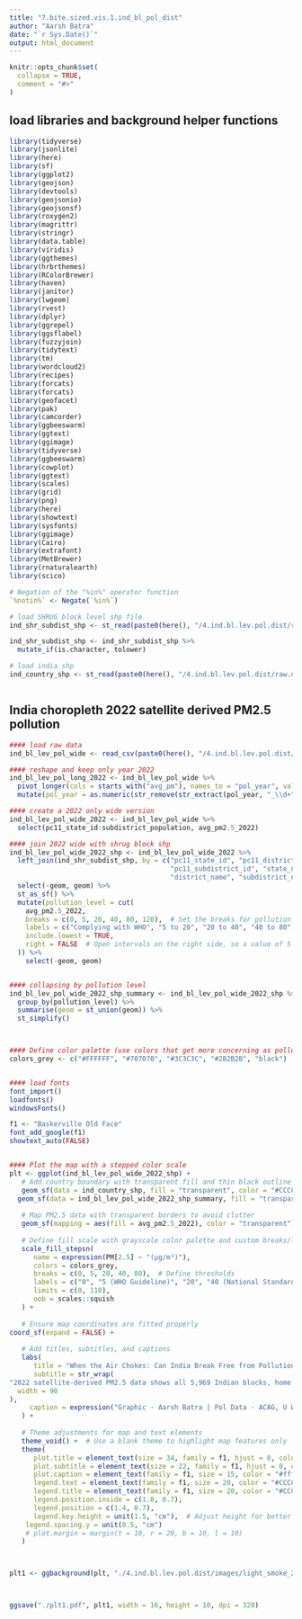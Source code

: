```yaml
---
title: "7.bite.sized.vis.1.ind_bl_pol_dist"
author: "Aarsh Batra"
date: "`r Sys.Date()`"
output: html_document
---
```


```r
knitr::opts_chunk$set(
  collapse = TRUE,
  comment = "#>"
)
```


## load libraries and background helper functions
```r
library(tidyverse)
library(jsonlite)
library(here)
library(sf)
library(ggplot2)
library(geojson)
library(devtools)
library(geojsonio)
library(geojsonsf)
library(roxygen2)
library(magrittr)
library(stringr)
library(data.table)
library(viridis)
library(ggthemes)
library(hrbrthemes)
library(RColorBrewer)
library(haven)
library(janitor)
library(lwgeom)
library(rvest)
library(dplyr)
library(ggrepel)
library(ggsflabel)
library(fuzzyjoin)
library(tidytext)
library(tm)
library(wordcloud2)
library(recipes)
library(forcats)
library(forcats)
library(geofacet)
library(pak)
library(camcorder)
library(ggbeeswarm)
library(ggtext)
library(ggimage)
library(tidyverse)
library(ggbeeswarm)
library(cowplot)
library(ggtext)
library(scales)
library(grid)
library(png)
library(here)
library(showtext)
library(sysfonts)
library(ggimage)
library(Cairo)
library(extrafont)
library(MetBrewer)
library(rnaturalearth)
library(scico)

# Negation of the "%in%" operator function
`%notin%` <- Negate(`%in%`)

# load SHRUG block level shp file
ind_shr_subdist_shp <- st_read(paste0(here(), "/4.ind.bl.lev.pol.dist/raw.data/shrug_master_subdistrict_shp.gpkg")) 

ind_shr_subdist_shp <- ind_shr_subdist_shp %>%
  mutate_if(is.character, tolower)

# load india shp
ind_country_shp <- st_read(paste0(here(), "/4.ind.bl.lev.pol.dist/raw.data/india_country_shrug.gpkg"))



```


## India choropleth 2022 satellite derived PM2.5 pollution

```r

#### load raw data
ind_bl_lev_pol_wide <- read_csv(paste0(here(), "/4.ind.bl.lev.pol.dist/raw.data/ind_block_level_pop_weighted_pol_1998_2022.csv"))

#### reshape and keep only year 2022
ind_bl_lev_pol_long_2022 <- ind_bl_lev_pol_wide %>%
  pivot_longer(cols = starts_with("avg_pm"), names_to = "pol_year", values_to = "ann_avg_pm2.5") %>%
  mutate(pol_year = as.numeric(str_remove(str_extract(pol_year, "_\\d+"), "_")))

#### create a 2022 only wide version
ind_bl_lev_pol_wide_2022 <- ind_bl_lev_pol_wide %>%
  select(pc11_state_id:subdistrict_population, avg_pm2.5_2022)

#### join 2022 wide with shrug block shp
ind_bl_lev_pol_wide_2022_shp <- ind_bl_lev_pol_wide_2022 %>%
  left_join(ind_shr_subdist_shp, by = c("pc11_state_id", "pc11_district_id", 
                                        "pc11_subdistrict_id", "state_name", 
                                        "district_name", "subdistrict_name")) %>%
  select(-geom, geom) %>%
  st_as_sf() %>%
  mutate(pollution_level = cut(
    avg_pm2.5_2022,
    breaks = c(0, 5, 20, 40, 80, 120),  # Set the breaks for pollution levels
    labels = c("Complying with WHO", "5 to 20", "20 to 40", "40 to 80", "80+"),  # Adjust labels to match the number of intervals
    include.lowest = TRUE, 
    right = FALSE  # Open intervals on the right side, so a value of 5 falls in the second category
  )) %>%
    select(-geom, geom) 


#### collapsing by pollution level
ind_bl_lev_pol_wide_2022_shp_summary <- ind_bl_lev_pol_wide_2022_shp %>%
  group_by(pollution_level) %>%
  summarise(geom = st_union(geom)) %>%
  st_simplify()



#### Define color palette (use colors that get more concerning as pollution increases)
colors_grey <- c("#FFFFFF", "#707070", "#3C3C3C", "#2B2B2B", "black")


#### load fonts
font_import()
loadfonts()
windowsFonts()

f1 <- "Baskerville Old Face"
font_add_google(f1)
showtext_auto(FALSE)


#### Plot the map with a stepped color scale
plt <- ggplot(ind_bl_lev_pol_wide_2022_shp) +
   # Add country boundary with transparent fill and thin black outline
   geom_sf(data = ind_country_shp, fill = "transparent", color = "#CCCCCC", linewidth = 0.2) +
  geom_sf(data = ind_bl_lev_pol_wide_2022_shp_summary, fill = "transparent", color = "#CCCCCC", linewidth = 0.2) +
   
   # Map PM2.5 data with transparent borders to avoid clutter
   geom_sf(mapping = aes(fill = avg_pm2.5_2022), color = "transparent") + 
   
   # Define fill scale with grayscale color palette and custom breaks/labels
   scale_fill_stepsn(
      name = expression(PM[2.5] ~ "(µg/m³)"),
      colors = colors_grey,
      breaks = c(0, 5, 20, 40, 80),  # Define thresholds
      labels = c("0", "5 (WHO Guideline)", "20", "40 (National Standard)", "80"),  
      limits = c(0, 110), 
      oob = scales::squish
   ) +
   
   # Ensure map coordinates are fitted properly
coord_sf(expand = FALSE) +
   
   # Add titles, subtitles, and captions
   labs(
      title = "When the Air Chokes: Can India Break Free from Pollution’s Grip?",
      subtitle = str_wrap(
"2022 satellite-derived PM2.5 data shows all 5,969 Indian blocks, home to over 1.3 billion people, exceed the WHO annual avg PM2.5 guideline. Nearly half of these blocks, housing over 900 million people (65% of India’s population), exceed the National Standard, with 20% of this population (approx. 180 million) exposed to levels over twice that limit, more than 16 times the WHO guideline",
  width = 90
),
     caption = expression("Graphic · Aarsh Batra | Pol Data · ACAG, U Wash. 2022" ~ PM[2.5] ~ "Sat. Data | Shp file · SHRUG, DDL | Processed · github.com/AarshBatra/biteSizedAQ")
   ) +
   
   # Theme adjustments for map and text elements
   theme_void() +  # Use a blank theme to highlight map features only
   theme(
      plot.title = element_text(size = 34, family = f1, hjust = 0, color = "black", face = "bold", margin = margin(b = 0.3, t = 2.2, l = 1, r = 0.8,  unit = "cm")),  # Dark gray title
      plot.subtitle = element_text(size = 22, family = f1, hjust = 0, color = "#202020", margin = margin(b = 1, l = 1, r = 1,  unit = "cm"), face = "bold.italic"),  # Medium gray subtitle
      plot.caption = element_text(family = f1, size = 15, color = "#ffffff", margin = margin(t = 2, b = 2, l = 1, r = 1,  unit = "cm"), hjust = 0),  # Lighter gray caption
      legend.text = element_text(family = f1, size = 20, color = "#CCCCCC"),  # Mid-gray legend text
      legend.title = element_text(family = f1, size = 20, color = "#CCCCCC", hjust = 0),  # Mid-gray legend text
      legend.position.inside = c(1.8, 0.7),
      legend.position = c(1.4, 0.7),
      legend.key.height = unit(1.5, "cm"),  # Adjust height for better visibility
    legend.spacing.y = unit(0.5, "cm")
    # plot.margin = margin(t = 10, r = 20, b = 10, l = 10)
   ) 



plt1 <- ggbackground(plt, "./4.ind.bl.lev.pol.dist/images/light_smoke_2.png")



ggsave("./plt1.pdf", plt1, width = 16, height = 10, dpi = 320)




```

